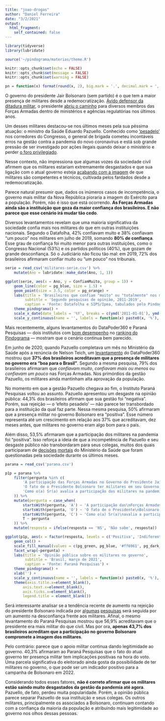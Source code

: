 ```yaml
---
title: "joao-drogas"
author: "Daniel Ferreira"
date: "3/2/2021"
output:
  html_fragment:
    self_contained: false
---
```


```r
library(tidyverse)
library(lubridate)

source('~/pindograma/materias/theme.R')

knitr::opts_chunk$set(echo = FALSE)
knitr::opts_chunk$set(message = FALSE)
knitr::opts_chunk$set(warning = FALSE)

pn = function(x) format(round(x, 2), big.mark = '.', decimal.mark = ',', nsmall = 0, digits = 2)
```

O governo do presidente Jair Bolsonaro (sem partido) é o que tem a maior
presença de militares desde a redemocratização. [Ávido defensor da ditadura
militar](https://veja.abril.com.br/politica/doze-vezes-em-que-bolsonaro-e-seus-filhos-exaltaram-e-acenaram-a-ditadura/),
o presidente [abriu o
caminho](https://www.poder360.com.br/governo/tcu-quer-levantar-numero-total-de-militares-no-governo-bolsonaro/)
para diversos membros das Forças Armadas dentro de ministérios e agências
regulatórias nos últimos anos.

Um desses militares destacou-se nos últimos meses pela sua péssima atuação: o
ministro da Saúde Eduardo Pazuello. Conhecido como
['pesadelo'](https://istoe.com.br/covid-19-deu-tudo-errado-no-brasil-e-agora-bolsonaro/)
nos corredores do Congresso, o general de brigada cometeu incontáveis erros na
gestão contra a pandemia do novo coronavírus e está sob grande pressão de ser
investigado por ações ilegais quando deixar o ministério e perder [o foro
privilegiado](https://congressoemfoco.uol.com.br/saude/bolsonaro-quer-garantir-foro-privilegiado-a-pazuello-antes-de-nomear-novo-ministro/). 

Nesse contexto, não impressiona que algumas vozes da sociedade civil afirmem
que os militares estariam extremamente desgastados e que sua ligação com o
atual governo esteja [acabando com a
imagem](https://www.nexojornal.com.br/entrevista/2021/03/16/%E2%80%98A-ideia-de-que-militar-%C3%A9-competente-est%C3%A1-gravemente-alterada%E2%80%99)
de que militares são competentes e técnicos, cultivada pelos fardados desde a
redemocratização. 

Parece natural presumir que, dados os inúmeros casos de incompetência, o
governo mais militar da Nova República pioraria a imagem do Exército para a
população. Porém, não é isso que está ocorrendo. **As Forças Armadas ainda são
a instituição que goza da maior confiança dos brasileiros. E não parece que
esse cenário irá mudar tão cedo**.

Diversos levantamentos revelam que uma maioria significativa da sociedade
confia mais nos militares do que em outras instituições nacionais. Segundo o
Datafolha, 42% confiavam muito e 38% confiavam "um pouco" nos militares em
julho de 2019, somando **80% de confiança**. Esse grau de confiança foi muito menor
para outras instituições, como o Congresso Nacional (53%) e os partidos
políticos (40%), que gozam de grande desconfiança. Só o Judiciário não ficou
tão mal: em 2019, 72% dos brasileiros afirmaram confiar muito ou "um pouco" nos
tribunais.

```r
serie = read_csv('militares-serie.csv') %>%
    mutate(Ano = lubridate::make_date(Ano, 1, 1))

ggplot(serie, aes(x = Ano, y = ConfiamMuito, group = 1)) +
    geom_line(color = pg_blue, size = 1.5) +
    geom_point(size = 3.5, color = pg_orange) +
    labs(title = 'Brasileiros que confiam "muito" ou "totalmente" nos militares',
         subtitle = 'Segundo pesquisas de opinião, 2011-2019',
         caption = 'Fonte: Datafolha e SIPS/Ipea, tabulados pelo Pindograma') +
    theme_pindograma() +
    scale_x_date(date_labels = '%Y', breaks = c(ymd('2011-01-01'), ymd('2014-01-01'), ymd('2017-01-01'), ymd('2018-01-01'), ymd('2019-01-01'))) +
    scale_y_continuous(name = '', labels = function(x) paste0(x, '%'), limits = c(20, 80))
```

Mais recentemente, alguns levantamentos do DataPoder360 e Paraná Pesquisas —
dois institutos com [bom
desempenho](https://pindograma.com.br/2020/11/20/rating-update.html) no
[ranking do Pindograma](https://pindograma.com.br/ranking) — mostram que o
cenário continua bem parecido.

Em junho de 2020, quando Pazuello completava um mês no Ministério da Saúde após
a renúncia de Nelson Teich, um
[levantamento](https://www.poder360.com.br/poderdata/29-dizem-confiar-totalmente-nas-forcas-armadas-e-14-nao-confiam/)
do DataPoder360 mostrou que **37% dos brasileiros acreditavam que a presença de
militares no governo era "boa para o Brasil"**. Segundo a mesma pesquisa, 79%
dos brasileiros afirmaram que _confiavam muito_, _confiavam mais ou menos_ ou
_confiavam um pouco_ nas Forças Armadas. Nos primórdios da gestão Pazuello, os
militares ainda mantinham alta aprovação da população. 

No momento em que a gestão Pazuello chegava ao fim, o Instituto Paraná
Pesquisas voltou ao assunto. Pazuello apresentou um desgaste na opinião
pública: 44,3% dos brasileiros afirmam que sua gestão foi "negativa". Porém,
sua rejeição — o 'efeito pesadelo' — não parece ter transbordado para a
instituição da qual faz parte. Nessa mesma pesquisa, 50% afirmaram que a
presença militar no governo Bolsonaro era "positiva". Esse número representa
até um crescimento em relação aos 37% que acreditavam, dez meses antes, que
militares no governo eram algo bom para o país.

Além disso, 53,5% afirmaram que a participação dos militares na pandemia foi
"positiva". Isso reforça a ideia de que a incompetência de Pazuello e seu
desgaste público não transbordaram para seus colegas, muitos dos quais
participaram de
[decisões](https://www.em.com.br/app/noticia/nacional/2021/02/24/interna_nacional,1240729/ministerio-da-saude-admite-erro-ao-trocar-doses-de-vacinas-entre-am-e-ap.shtml)
[mortais](https://oglobo.globo.com/sociedade/coronavirus/veja-os-sete-erros-de-logistica-cometidos-recentemente-pelo-ministerio-da-saude-na-pandemia-da-covid-19-24901227)
do Ministério da Saúde que foram questionadas pela sociedade durante os últimos
meses. 

```r
parana = read_csv('parana.csv')

p1p = parana %>%
    filter(pergunta %in% c(
        'A participação das Forças Armadas no Governo do Presidente Jair Bolsonaro é positiva ou negativa?',
        'O fato de o Presidente Bolsonaro ter militares em seu Governo, influência de forma positiva ou negativa na hora de votar?',
        'Como o(a) Sr(a) avalia a participação dos militares na pandemia, positiva ou negativa?'
    )) %>%
    mutate(pergunta = case_when(
        startsWith(pergunta, 'A') ~ 'A participação das\nForças Armadas no\nGoverno do Presidente\nJair Bolsonaro é\npositiva ou negativa?',
        startsWith(pergunta, 'O') ~ 'O fato de o Presidente\nBolsonaro ter militares\n em seu Governo,\ninfluencia de forma\npositiva ou negativa na\nhora de votar?',
        startsWith(pergunta, 'C') ~ 'Como o(a) Sr(a)\navalia a participação\ndos militares na pandemia,\npositiva ou negativa?',
        T ~ pergunta
    )) %>%
    mutate(resposta = ifelse(resposta == 'NS', 'Não sabe', resposta))

ggplot(p1p, aes(x = factor(resposta, levels = c('Positiva', 'Indiferente', 'Negativa', 'Não sabe')), y = pct, fill = factor(resposta, levels = c('Positiva', 'Indiferente', 'Negativa', 'Não sabe')))) +
    geom_col() +
    scale_fill_manual(values = c(pg_green, pg_blue, '#ff6961', pg_dark_gray)) +
    facet_wrap(~pergunta) +
    labs(title = 'Opinião pública sobre os militares no governo',
         subtitle = 'Brasil, março de 2021',
         caption = 'Fonte: Paraná Pesquisas') +
    theme_pindograma() +
    xlab('') +
    scale_y_continuous(name = '', labels = function(x) paste0(x, '%'), breaks = c(0, 10, 20, 30, 40, 50)) +
    theme(axis.title.x=element_blank(),
        axis.text.x=element_blank(),
        axis.ticks.x=element_blank(),
        legend.title = element_blank())
```

Será interessante analisar se a tendência recente de aumento na rejeição do
presidente Bolsonaro indicada por
[algumas](https://www1.folha.uol.com.br/poder/2021/03/datafolha-rejeicao-a-bolsonaro-na-gestao-da-pandemia-bate-recorde-e-vai-a-54.shtml)
[pesquisas](https://www.poder360.com.br/poderdata/rejeicao-ao-trabalho-de-bolsonaro-volta-a-48-o-recorde-na-pandemia/)
será seguida por um aumento na desconfiança frente aos militares. Afinal, o
mesmo levantamento do Paraná Pesquisas mostrou que 56,9% acreditavam que o
presidente era mais militar do que civil. Mas por ora, **apenas 43,7% dos
brasileiros acreditam que a participação no governo Bolsonaro compromete
a imagem dos militares**.

Pelo contrário: parece que o apoio militar continua dando legitimidade ao
governo. 40,3% afirmaram ao Paraná Pesquisas que o fato do atual governo ter
presença militar tem implicações positivas na hora do voto. Uma parcela
significativa do eleitorado ainda gosta da possibilidade de ter militares no
governo, o que pode ser um indicador positivo para a campanha de Bolsonaro em
2022. 

Considerando todos esses fatores, **não é correto afirmar que os militares
estão saindo muito desgastados da gestão da pandemia até agora**. Pazuello, de
fato, perdeu muita popularidade. Porém, a opinião pública parece separar
Pazuello de sua instituição e seus colegas. Os outros militares, principalmente
os associados a Bolsonaro, continuam contando com a confiança da maioria da
população e atribuindo mais legitimidade ao governo nos olhos dessas pessoas. 

